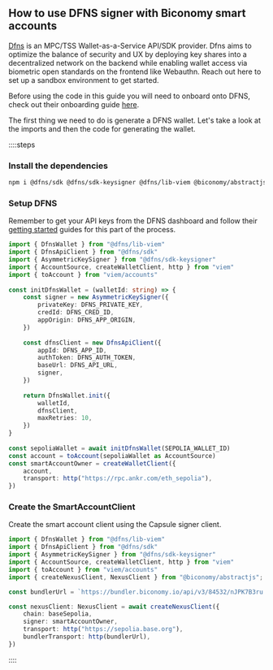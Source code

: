 ## How to use DFNS signer with Biconomy smart accounts

[Dfns](https://www.dfns.co/) is an MPC/TSS Wallet-as-a-Service API/SDK provider. Dfns aims to optimize the balance of security and UX by deploying key shares into a decentralized network on the backend while enabling wallet access via biometric open standards on the frontend like Webauthn. Reach out here to set up a sandbox environment to get started.

Before using the code in this guide you will need to onboard onto DFNS, check out their onboarding guide [here](https://docs.dfns.co/dfns-docs/getting-started/gettingstarted).

The first thing we need to do is generate a DFNS wallet. Let's take a look at the imports and then the code for generating the wallet.

::::steps

### Install the dependencies

```bash
npm i @dfns/sdk @dfns/sdk-keysigner @dfns/lib-viem @biconomy/abstractjs viem @rhinestone/module-sdk@0.2.3
```

### Setup DFNS

Remember to get your API keys from the DFNS dashboard and follow their [getting started](https://docs.dfns.co/dfns-docs/getting-started/gettingstarted) guides for this part of the process.
```ts
import { DfnsWallet } from "@dfns/lib-viem"
import { DfnsApiClient } from "@dfns/sdk"
import { AsymmetricKeySigner } from "@dfns/sdk-keysigner"
import { AccountSource, createWalletClient, http } from "viem"
import { toAccount } from "viem/accounts"
 
const initDfnsWallet = (walletId: string) => {
	const signer = new AsymmetricKeySigner({
		privateKey: DFNS_PRIVATE_KEY,
		credId: DFNS_CRED_ID,
		appOrigin: DFNS_APP_ORIGIN,
	})
 
	const dfnsClient = new DfnsApiClient({
		appId: DFNS_APP_ID,
		authToken: DFNS_AUTH_TOKEN,
		baseUrl: DFNS_API_URL,
		signer,
	})
 
	return DfnsWallet.init({
		walletId,
		dfnsClient,
		maxRetries: 10,
	})
}
 
const sepoliaWallet = await initDfnsWallet(SEPOLIA_WALLET_ID)
const account = toAccount(sepoliaWallet as AccountSource)
const smartAccountOwner = createWalletClient({
	account,
	transport: http("https://rpc.ankr.com/eth_sepolia"),
})
```

### Create the SmartAccountClient

Create the smart account client using the Capsule signer client. 

```ts
import { DfnsWallet } from "@dfns/lib-viem"
import { DfnsApiClient } from "@dfns/sdk"
import { AsymmetricKeySigner } from "@dfns/sdk-keysigner"
import { AccountSource, createWalletClient, http } from "viem"
import { toAccount } from "viem/accounts"
import { createNexusClient, NexusClient } from "@biconomy/abstractjs";

const bundlerUrl = `https://bundler.biconomy.io/api/v3/84532/nJPK7B3ru.dd7f7861-190d-41bd-af80-6877f74b8f44`

const nexusClient: NexusClient = await createNexusClient({
    chain: baseSepolia,
    signer: smartAccountOwner,
    transport: http("https://sepolia.base.org"),
    bundlerTransport: http(bundlerUrl),
})

```

::::